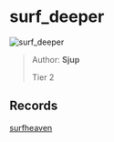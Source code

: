 
# surf_deeper

![surf_deeper](https://raw.githubusercontent.com/Sayt123/SurfMapPics/Maps-and-bonuses/csgo/surf_deeper.jpg)

> Author: **Sjup**
>
> Tier 2

## Records

[surfheaven](https://surfheaven.eu/map/surf_deeper)
